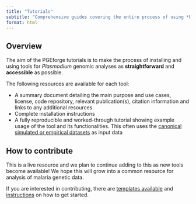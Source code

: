 ```yaml
---
title: "Tutorials"
subtitle: "Comprehensive guides covering the entire process of using *Plasmodium* genomic analysis tools"
format: html
---
```


## Overview
The aim of the PGEforge tutorials is to make the process of installing and using tools for *Plasmodium* genomic analyses as **straightforward** and **accessible** as possible. 

The following resources are available for each tool:

- A summary document detailing the main purpose and use cases, license, code repository, relevant publication(s), citation information and links to any additional resources
- Complete installation instructions
- A fully reproducible and worked-through tutorial showing example usage of the tool and its functionalities. This often uses the [canonical simulated or empirical datasets](website_docs/data_description.qmd) as input data

## How to contribute

This is a live resource and we plan to continue adding to this as new tools become available! We hope this will grow into a common resource for analysis of malaria genetic data. 

If you are interested in contributing, there are [templates available](https://mrc-ide.github.io/PGEforge/tutorials/Template/Template_background.html) and [instructions](website_docs/how_to_contribute.qmd) on how to get started. 